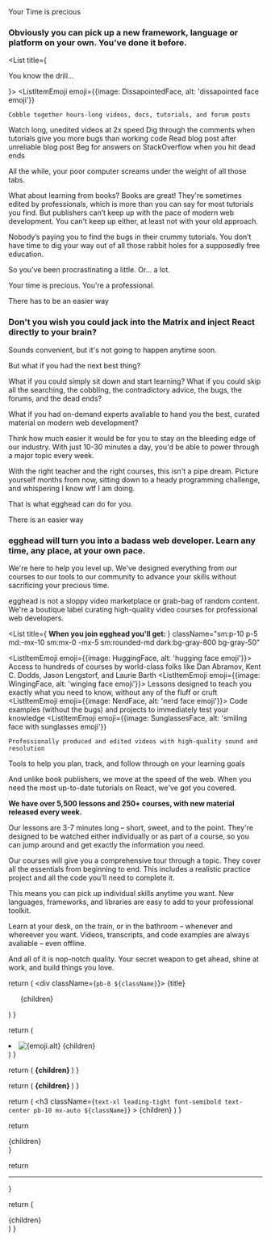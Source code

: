 <Byline>Your Time is precious</Byline>

<H3>
  Obviously you can pick up a new framework, language or platform on your own.
  You’ve done it before.
</H3>

<List title={<p className="font-semibold">You know the drill...</p>}>
  <ListItemEmoji
    emoji={{image: DissapointedFace, alt: 'dissapointed face emoji'}}
  >
    Cobble together hours-long videos, docs, tutorials, and forum posts
  </ListItemEmoji>
  <ListItemEmoji emoji={{image: ConfoundedFace, alt: 'confounded face emoji'}}>
    Watch long, unedited videos at 2x speed
  </ListItemEmoji>
  <ListItemEmoji emoji={{image: TiredFace, alt: 'tired face emoji'}}>
    Dig through the comments when tutorials give you more bugs than working code
  </ListItemEmoji>
  <ListItemEmoji emoji={{image: CryingFace, alt: 'crying face emoji'}}>
    Read blog post after unreliable blog post
  </ListItemEmoji>
  <ListItemEmoji
    emoji={{image: LoudlyCryingFace, alt: 'loudly crying face emoji'}}
  >
    Beg for answers on StackOverflow when you hit dead ends
  </ListItemEmoji>
</List>

<Prose>

All the while, your poor computer screams under the weight of all those tabs.

What about learning from books? Books are great! They're sometimes edited by professionals, which is more than you can say for most tutorials you find. But publishers can’t keep up with the pace of modern web development. You can't keep up either, at least not with your old approach.

Nobody’s paying you to find the bugs in their crummy tutorials. You don’t have time to dig your way out of all those rabbit holes for a supposedly free education.

So you’ve been procrastinating a little. Or… a lot.

Your time is precious. You're a professional.

</Prose>

<Spacer />

<Byline>
  There <HighlightWord>has</HighlightWord> to be an easier way
</Byline>

<H3 className="max-w-lg">
  Don't you wish you could jack into the Matrix and inject React directly to
  your brain?
</H3>

<Prose>

Sounds convenient, but it's not going to happen anytime soon.

But what if you had the next best thing?

What if you could simply sit down and start learning? What if you could skip all the searching, the cobbling, the contradictory advice, the bugs, the forums, and the dead ends?

What if you had on-demand experts avaliable to hand you the best, curated material on modern web development?

Think how much easier it would be for you to stay on the bleeding edge of our industry. With just 10-30 minutes a day, you'd be able to power through a major topic every week.

With the right teacher and the right courses, this isn't a pipe dream.
Picture yourself months from now, sitting down to a heady programming challenge, and whispering I know wtf I am doing.

That is what egghead can do for you.

</Prose>

<Spacer />

<Byline>
  There <HighlightWord>is</HighlightWord> an easier way
</Byline>

<H3>
  egghead will turn you into a badass web developer. Learn any time, any place,
  at your own pace.
</H3>

<Prose>

We're here to help you level up. We've designed everything from our courses to our tools to our community to advance your skills without sacrificing your precious time.

egghead is not a sloppy video marketplace or grab-bag of random content. We're a boutique label curating high-quality video courses for professional web developers.

</Prose>

<Spacer />

<List
  title={
    <strong className="block font-medium pb-3">
      When you join egghead you'll get:
    </strong>
  }
  className="sm:p-10 p-5 md:-mx-10 sm:mx-0 -mx-5 sm:rounded-md dark:bg-gray-800 bg-gray-50"
>
  <ListItemEmoji emoji={{image: HuggingFace, alt: 'hugging face emoji'}}>
    Access to hundreds of courses by world-class folks like Dan Abramov, Kent C.
    Dodds, Jason Lengstorf, and Laurie Barth
  </ListItemEmoji>
  <ListItemEmoji emoji={{image: WingingFace, alt: 'winging face emoji'}}>
    Lessons designed to teach you exactly what you need to know, without any of
    the fluff or cruft
  </ListItemEmoji>
  <ListItemEmoji emoji={{image: NerdFace, alt: 'nerd face emoji'}}>
    Code examples (without the bugs) and projects to immediately test your
    knowledge
  </ListItemEmoji>
  <ListItemEmoji
    emoji={{image: SunglassesFace, alt: 'smiling face with sunglasses emoji'}}
  >
    Professionally produced and edited videos with high-quality sound and
    resolution
  </ListItemEmoji>
  <ListItemEmoji emoji={{image: PartyingFace, alt: 'partying face emoji'}}>
    Tools to help you plan, track, and follow through on your learning goals
  </ListItemEmoji>
</List>

<Spacer />

<Prose>

And unlike book publishers, we move at the speed of the web. When you need the most up-to-date tutorials on React, we've got you covered.

**We have over 5,500 lessons and 250+ courses, with new material released every week.**

Our lessons are 3-7 minutes long – short, sweet, and to the point. They're designed to be watched either individually or as part of a course, so you can jump around and get exactly the information you need.

Our courses will give you a comprehensive tour through a topic. They cover all the essentials from beginning to end. This includes a realistic practice project and all the code you'll need to complete it.

This means you can pick up individual skills anytime you want. New languages, frameworks, and libraries are easy to add to your professional toolkit.

Learn at your desk, on the train, or in the bathroom – whenever and whereever you want. Videos, transcripts, and code examples are always avaliable – even offline.

And all of it is nop-notch quality. Your secret weapon to get ahead, shine at work, and build things you love.

</Prose>

  return (
    <div className={`pb-8 ${className}`}>
      {title}
      <ul>{children}</ul>
    </div>
  )
}

  return (
    <li className="flex pt-3 items-center">
      <span className="w-6 flex items-center justify-center flex-shrink-0 mr-3">
        <Image
          src={emoji.image}
          alt={emoji.alt}
          placeholder="blur"
          loading="eager"
        />
      </span>
      {children}
    </li>
  )
}

  return (
    <strong className="pb-4 block uppercase text-sm dark:text-amber-400 text-blue-500 font-medium tracking-wide text-center">
      {children}
    </strong>
  )
}

  return (
    <strong className="dark:bg-amber-400 dark:text-black bg-blue-500 text-white px-px">
      {children}
    </strong>
  )
}

  return (
    <h3
      className={`text-xl leading-tight font-semibold text-center pb-10 mx-auto ${className}`}
    >
      {children}
    </h3>
  )
}

  return <section className="prose dark:prose-dark">{children}</section>
}

  return <hr aria-hidden className="bg-none border-none py-8 block" />
}


  return (
    <article className="max-w-screen-sm mx-auto w-full">{children}</article>
  )
}
